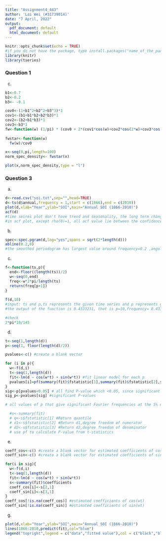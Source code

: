 ```yaml
---
title: "Assignment4_443"
author: 'Lai Wei (#31739014)'
date: "7 April, 2022"
output:
  pdf_document: default
  html_document: default
---
```


```r
knitr::opts_chunk$set(echo = TRUE)
#if you do not have the package, type install.packages("name_of_the_package")
library(knitr)
library(tseries)
```

### Question 1
(c)
```r
b1<-0.7
b2<-0.2
b3<- -0.1

cov0<-(1+b1^2+b2^2+b3^3)*1
cov1<-(b1+b1*b2+b2*b3)*1
cov2<-(b2+b1*b3)*1
cov3<-b3*1
fw<-function(w) (1/pi) * (cov0 + 2*(cov1*cos(w)+cov2*cos(2*w)+cov3*cos(3*w)))
  
fwstar<-function(w)
  fw(w)/cov0

x<-seq(0,pi,length=100)
norm_spec_density<- fwstar(x)

plot(x,norm_spec_density,type = "l")
```

### Question 3 
(a)
```r
d<-read.csv("soi.txt",sep="",head=TRUE)
d<-ts(d$annual,frequency = 1,start = c(1866),end = c(2010))
plot(d,xlab="Year",ylab="SOI",main="Annual SOI (1866-2010)")
acf(d)
#time seires plot don't have trend and seasonality, the long term change in the mean of this time seires is zero. this is a stationary time series.
#in acf plot, except rho(0)=1, all acf value lie between the confidence band, no significant value. acf plot show no serial correlation.
```
(b)
```r
spec<-spec.pgram(d,log="yes",spans = sqrt(2*length(d)))
abline(0.2,0)
#the smoothed periodogram has largest value around frequency=0.2 ,angular frequency omega = frequency * (2*pi), and the wavelength =1/f. therefore, wavelength is 1/0.2=5 approximately and angular frequency is 0.4pi approximately. 
```

(c)
```r

f<-function(ts,p){
  end<-floor((length(ts))/2)
  w<-seq(0,end)
  freq<-w*2*pi/length(ts)
  return(freq[p+1])
}
 
f(d,10)
#input: ts and p,ts represents the given time series and p represents given constant p.output:return the (p+1)th fourier frequency for a given time series and constant p.
#the output of the function is 0.4333231, that is p=10,frequency= 0.4333231

#check
2*pi*10/145
```

(d)
```r
t<-seq(1,length(d))
p<-seq(1, floor(length(d)/2))

pvalues<-c() #create a blank vector 

for (i in p){
  w<-f(d,i)
  t<-seq(1,length(d))
  fit<-lm(d ~ cos(w*t) + sin(w*t)) #fit linear model for each p
  pvalues[i]=pf(summary(fit)$fstatistic[1],summary(fit)$fstatistic[2],summary(fit)$fstatistic[3],lower.tail = FALSE) #find P-values for each model
}
sig<-p[pvalues<0.05] # all find P-value which <0.05, since significant level is 5% significant level
sig_p<-pvalues[sig] #significant P-values 

# all values of p that give significant Fourier frequencies at the 5% confidence level are  p=16 20 23 25 41 

  #s<-summary(fit)
  # q<-s$fstatistic[1] #Return quantile
  # d1<-s$fstatistic[2] #Return d1,degree freedom of numerator
  # d2<-s$fstatistic[3] #Return d2,degree freedom of denominator
  # use pf to calculate P-value from t-statistics

```

(e)
```r
coeff_cos<-c() #create a blank vector for estimated coefficients of cos term
coeff_sin<-c() #create a blank vector for estimated coefficients of sin term

for(i in sig){
  w<-f(d,i)
  t<-seq(1,length(d))
  fit<-lm(d ~ cos(w*t) + sin(w*t))
  s<-summary(fit)$coefficients
  coeff_cos[i]<-s[2,1]
  coeff_sin[i]<-s[3,1]
}
coeff_cos[!is.na(coeff_cos)] #estimated coefficients of cos(wt)
coeff_sin[!is.na(coeff_sin)] #estimated coefficients of sin(wt)
```

(g)
```r
plot(d,xlab="Year",ylab="SOI",main="Annual SOI (1866-2010)")
lines(1866:2010,predict(fit),col="blue")
legend("topright",legend = c("data","fitted value"),col = c("black","blue"),lty = c(1,1))

```






